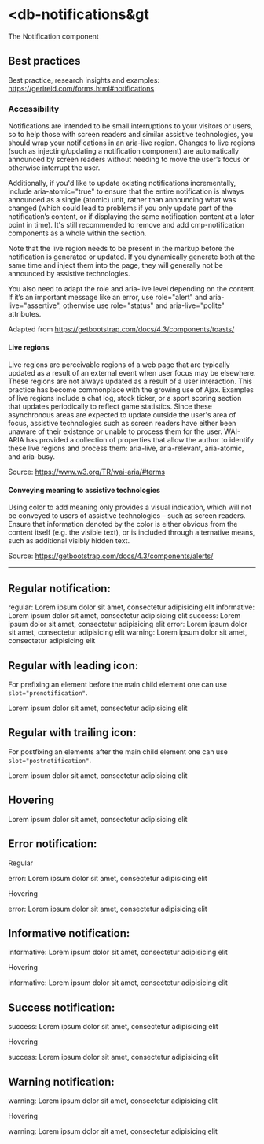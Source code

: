 

<Meta title="Components/Notification/Intro" />

# &lt;db-notifications&gt


The Notification component

## Best practices

Best practice, research insights and examples: https://gerireid.com/forms.html#notifications

### Accessibility
Notifications are intended to be small interruptions to your visitors or users, so to help those with screen readers and similar assistive technologies, you should wrap your notifications in an aria-live region. Changes to live regions (such as injecting/updating a notification component) are automatically announced by screen readers without needing to move the user’s focus or otherwise interrupt the user.

Additionally, if you'd like to update existing notifications incrementally, include aria-atomic="true" to ensure that the entire notification is always announced as a single (atomic) unit, rather than announcing what was changed (which could lead to problems if you only update part of the notification’s content, or if displaying the same notification content at a later point in time). It's still recommended to remove and add cmp-notification components as a whole within the section.

Note that the live region needs to be present in the markup before the notification is generated or updated. If you dynamically generate both at the same time and inject them into the page, they will generally not be announced by assistive technologies.

You also need to adapt the role and aria-live level depending on the content. If it’s an important message like an error, use role="alert" and aria-live="assertive", otherwise use role="status" and aria-live="polite" attributes.

Adapted from https://getbootstrap.com/docs/4.3/components/toasts/

#### Live regions
Live regions are perceivable regions of a web page that are typically updated as a result of an external event when user focus may be elsewhere. These regions are not always updated as a result of a user interaction. This practice has become commonplace with the growing use of Ajax. Examples of live regions include a chat log, stock ticker, or a sport scoring section that updates periodically to reflect game statistics. Since these asynchronous areas are expected to update outside the user's area of focus, assistive technologies such as screen readers have either been unaware of their existence or unable to process them for the user. WAI-ARIA has provided a collection of properties that allow the author to identify these live regions and process them: aria-live, aria-relevant, aria-atomic, and aria-busy.

Source: https://www.w3.org/TR/wai-aria/#terms

#### Conveying meaning to assistive technologies
Using color to add meaning only provides a visual indication, which will not be conveyed to users of assistive technologies – such as screen readers. Ensure that information denoted by the color is either obvious from the content itself (e.g. the visible text), or is included through alternative means, such as additional visibly hidden text.

Source: https://getbootstrap.com/docs/4.3/components/alerts/

---

## Regular notification:

<Canvas>
  <db-notifications variant="alert">
    <db-notification>
      regular: Lorem ipsum dolor sit amet, consectetur adipisicing elit
    </db-notification>
    <db-notification type="informative">
      informative: Lorem ipsum dolor sit amet, consectetur adipisicing elit
    </db-notification>
    <db-notification type="success">
      success: Lorem ipsum dolor sit amet, consectetur adipisicing elit
    </db-notification>
  </db-notifications>
  <db-notifications variant="alert" arialive="assertive">
    <db-notification type="error">
      error: Lorem ipsum dolor sit amet, consectetur adipisicing elit
    </db-notification>
    <db-notification type="warning">
      warning: Lorem ipsum dolor sit amet, consectetur adipisicing elit
    </db-notification>
  </db-notifications>
</Canvas>

## Regular with leading icon:

For prefixing an element before the main child element one can use `slot="prenotification"`.

<Canvas>
  <db-notifications variant="alert">
    <db-notification>
      <db-icon slot="prenotification" icon="account" variant="20-outline" />
      Lorem ipsum dolor sit amet, consectetur adipisicing elit
    </db-notification>
  </db-notifications>
</Canvas>

## Regular with trailing icon:

For postfixing an elements after the main child element one can use `slot="postnotification"`.

<Canvas>
  <db-notifications variant="alert">
    <db-notification>
      Lorem ipsum dolor sit amet, consectetur adipisicing elit
      <db-icon slot="postnotification" icon="close" variant="20-outline"/>
    </db-notification>
  </db-notifications>
</Canvas>

## Hovering

<Canvas>
  <db-notifications variant="hovering">
    <db-notification type="success">
      Lorem ipsum dolor sit amet, consectetur adipisicing elit
    </db-notification>
  </db-notifications>
</Canvas>

## Error notification:

Regular

<Canvas>
  <db-notifications variant="alert">
    <db-notification type="error">
      error: Lorem ipsum dolor sit amet, consectetur adipisicing elit
    </db-notification>
  </db-notifications>
</Canvas>

Hovering

<Canvas>
  <db-notifications arialive="assertive" variant="hovering">
    <db-notification type="error">
      error: Lorem ipsum dolor sit amet, consectetur adipisicing elit
    </db-notification>
  </db-notifications>
</Canvas>

## Informative notification:

<Canvas>
  <db-notifications variant="alert">
    <db-notification type="informative">
      informative: Lorem ipsum dolor sit amet, consectetur adipisicing elit
    </db-notification>
  </db-notifications>
</Canvas>

Hovering

<Canvas>
  <db-notifications variant="hovering">
    <db-notification type="informative">
      informative: Lorem ipsum dolor sit amet, consectetur adipisicing elit
    </db-notification>
  </db-notifications>
</Canvas>

## Success notification:

<Canvas>
  <db-notifications variant="alert">
    <db-notification type="success">
      success: Lorem ipsum dolor sit amet, consectetur adipisicing elit
    </db-notification>
  </db-notifications>
</Canvas>

Hovering

<Canvas>
  <db-notifications variant="hovering">
    <db-notification type="success">
      success: Lorem ipsum dolor sit amet, consectetur adipisicing elit
    </db-notification>
  </db-notifications>
</Canvas>

## Warning notification:

<Canvas>
  <db-notifications variant="alert">
    <db-notification type="warning">
      warning: Lorem ipsum dolor sit amet, consectetur adipisicing elit
    </db-notification>
  </db-notifications>
</Canvas>

Hovering

<Canvas>
  <db-notifications variant="hovering">
    <db-notification type="warning">
      warning: Lorem ipsum dolor sit amet, consectetur adipisicing elit
    </db-notification>
  </db-notifications>
</Canvas>

<Readme />
